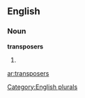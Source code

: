 
==English==

===Noun===
'''transposers'''

# {{plural of|[[transposer]]}}

[[Category:English plurals]]

[[ar:transposers]]